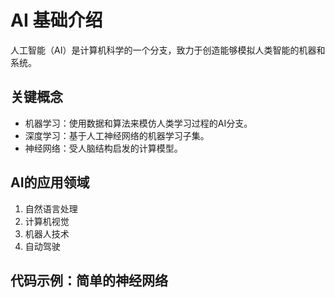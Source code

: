 # AI 基础介绍

人工智能（AI）是计算机科学的一个分支，致力于创造能够模拟人类智能的机器和系统。

## 关键概念

- 机器学习：使用数据和算法来模仿人类学习过程的AI分支。
- 深度学习：基于人工神经网络的机器学习子集。
- 神经网络：受人脑结构启发的计算模型。

## AI的应用领域

1. 自然语言处理
2. 计算机视觉
3. 机器人技术
4. 自动驾驶

## 代码示例：简单的神经网络
